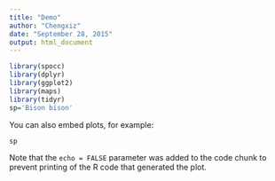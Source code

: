 ```yaml
---
title: "Demo"
author: "Chengxiz"
date: "September 28, 2015"
output: html_document
---
```



```r
library(spocc)
library(dplyr)
library(ggplot2)
library(maps)
library(tidyr)
sp='Bison bison'

```

You can also embed plots, for example:

```r
sp
```

Note that the `echo = FALSE` parameter was added to the code chunk to prevent printing of the R code that generated the plot.
